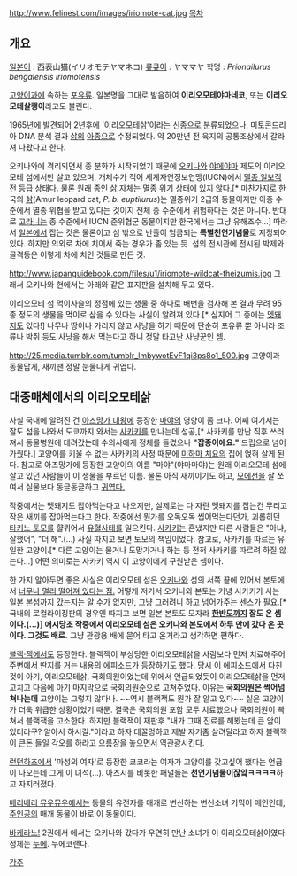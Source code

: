 http://www.felinest.com/images/iriomote-cat.jpg
[[목차]]

== 개요 ==
[[일본어]] : 西表山猫(イリオモテヤマネコ)
[[류큐어]] : ヤママヤ
학명 : ''Prionailurus bengalensis iriomotensis''

[[고양이]]과에 속하는 [[포유류]]. 일본명을 그대로 발음하여 '''이리오모테야마네코''', 또는 '''이리오모테살쾡이'''라고도 불린다.

1965년에 발견되어 2년후에 '이리오모테삵'이라는 신종으로 분류되었으나, 미토콘드리아 DNA 분석 결과 [[삵]]의 [[아종]]으로 수정되었다. 약 20만년 전 육지의 공통조상에서 갈라져 나왔다고 한다.

오키나와에 격리되면서 종 분화가 시작되었기 때문에 [[오키나와]] [[야에야마]] 제도의 이리오모테 섬에서만 살고 있으며, 개체수가 적어 세계자연정보연맹(IUCN)에서 [[멸종 위기 동물#s-3.3|멸종 일보직전 등급]] 상태다. 물론 원래 종인 삵 자체는 멸종 위기 상태에 있지 않다.[* 마찬가지로 한국의 [[삵]](Amur leopard cat, ''P. b. euptilurus'')는 멸종위기 2급의 동물이지만 아종 수준에서 멸종 위협을 받고 있다는 것이지 전체 종 수준에서 위험하다는 것은 아니다. 반대로 [[고라니]]는 종 수준에서 IUCN 준위협군 동물이지만 한국에서는 그냥 유해조수...] 따라서 [[일본]]에서 잡는 것은 물론이고 섬 밖으로 반출이 엄금되는 '''특별천연기념물'''로 지정되어 있다. 하지만 의외로 차에 치어서 죽는 경우가 좀 있는 듯. 섬의 전시관에 전시된 박제와 골격등은 이렇게 차에 치인 것들로 만든 것.
 
http://www.japanguidebook.com/files/u1/iriomote-wildcat-theizumis.jpg
그래서 오키나와 현에서는 아래와 같은 표지판을 설치해 두고 있다.

이리오모테 섬 먹이사슬의 정점에 있는 생물 중 하나로 배변을 검사해 본 결과 무려 95종 정도의 생물을 먹이로 삼을 수 있다는 사실이 알려져 있다.[* 심지어 그 중에는 [[멧돼지]]도 있다!] 나무나 땅이나 가리지 않고 사냥을 하기 때문에 단순히 포유류 뿐 아니라 조류나 박쥐 등도 사냥을 해서 먹는다고 하니 정말 타고난 사냥꾼인 셈. 

http://25.media.tumblr.com/tumblr_lmbywotEvF1qi3ps8o1_500.jpg
고양이과 동물답게, 새끼땐 정말 눈물나게 귀엽다.

== 대중매체에서의 이리오모테삵 ==
사실 국내에 알려진 건 [[아즈망가 대왕]]에 등장한 [[마야(아즈망가 대왕)|마야]]의 영향이 좀 크다. 어째 여기서는 잘도 섬을 나와서 도쿄까지 와서는 [[사카키(아즈망가 대왕)|사카키]]를 만나는데 성공,[* 사카키를 만난 직후 쓰러져서 동물병원에 데려갔는데 수의사에게 정체를 들켰으나 '''"잡종이에요."''' 드립으로 넘어가줬다.] 고양이를 키울 수 없는 사카키의 사정 때문에 [[미하마 치요]]의 집에 얹혀 살게 된다. 참고로 아즈망가에 등장한 고양이의 이름 "마야"(야마마야)는 원래 이리오모테 섬에 살고 있던 사람들이 이 생물을 부르던 이름. 물론 아직 새끼이기도 하고, [[모에선]]을 잘 쪼여서 실물보다 동글동글하고 [http://cfs7.tistory.com/image/33/tistory/2008/08/17/01/15/48a6fd087c000 귀엽다.]

작중에서는 멧돼지도 잡아먹는다고 나오지만, 실제로는 다 자란 멧돼지를 잡는건 무리고 작은 새끼를 잡아먹는다고 한다. 작중에선 뭔가를 오독오독 씹어먹는다던가, 괴롭히던 [[타키노 토모]]를 햘퀴어서 [[유혈사태]]를 일으킨다. [[사카키]]는 혼냈지만 다른 사람들은 "아냐, 잘했어", "더 해".(...) 사실 따지고 보면 토모의 책임이었다. 참고로, 사카키를 따르는 유일한 고양이.[* 다른 고양이는 물거나 도망가거나 하는 등 전혀 사카키를 따르려 하질 않는다...] 어떤 의미로는 사카키 역시 이 고양이에게 구원받은 셈이다.

한 가지 알아두면 좋은 사실은 이리오모테 섬은 [[오키나와]] 섬의 서쪽 끝에 있어서 본토에서 [http://pds15.egloos.com/pds/201001/23/08/c0026408_4b5a5a0a4dbb8.jpg 너무나 멀리 떨어져 있다는 점.] 어떻게 저기서 오키나와 본토는 커녕 사카키가 사는 일본 본섬까지 갔는지는 알 수가 없지만, 그냥 그러려니 하고 넘어가주는 센스가 필요.[* 국내의 로컬라이징판의 경우엔 따지고 보면 일본 본토도 모자라 '''[[한반도]]까지 잘도 온 셈이다.(...)'''] '''애시당초 작중에서 이리오모테 섬은 오키나와 본도에서 하루 만에 갔다 온 곳이다. 그것도 배로.''' 그냥 관광용 배에 묻어 타고 온거라고 생각하면 편하다.

[[블랙·잭]]에서도 등장한다. 블랙잭이 부상당한 이리오모테삵을 사람보다 먼저 치료해주어 주변에서 딴지를 거는 내용의 에피소드가 등장하기도 했다. 당시 이 에피소드에서 다친 것이 아기, 이리오모테삵, 국회의원이었는데 위에서 언급되었듯이 이리오모테삵을 먼저 고치고 다음에 아기 마지막으로 국회의원순으로 고쳐주었다. 이유는 '''국회의원은 썩어넘쳐나는데''' 고양이는 그렇지 않다나. ~~역시 블랙잭도 뭔가 잘 알고 있다~~ 실은 고양이가 더욱 위급한 상황이었기 때문. 결국은 국회의원 포함 모두 치료했으나 국회의원이 빡쳐서 블랙잭을 고소한다. 하지만 블랙잭이 재판후 "내가 그때 진료를 해봤는데 큰 암이 있더라구? 알아서 하시길."이라고 하자 데꿀멍하고 제발 자기좀 살려달라고 하자 블랙잭이 큰돈 들일 각오를 하라고 으름장을 놓으면서 역관광시킨다.

[[런던하츠]]에서 '마성의 여자'로 등장한 쿄코라는 여자가 고양이를 갖고싶어 했다는 언급이 나오는데 그게 이 녀석(...). 아츠시를 비롯한 패널들은 '''천연기념물이잖앜ㅋㅋㅋㅋ'''하고 자지러졌다.

[[베리베리 뮤우뮤우]]에서는 동물의 유전자를 매개로 변신하는 변신소녀 기믹이 메인인데, [[모모미야 이치고|주인공]]의 매개 동물이 바로 이 동물이다.

[[바케라노!]] 2권에서 에서는 오키나와 갔다가 우연히 만난 소녀가 이 이리오모테삵이였다. 정체는 [[누에]]. 누에코랜다.

[[각주]]
